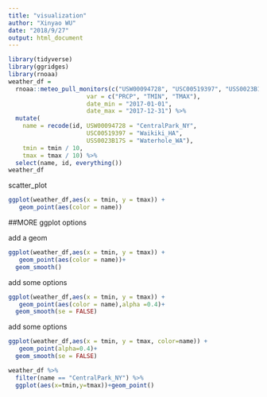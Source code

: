 ```yaml
---
title: "visualization"
author: "Xinyao WU"
date: "2018/9/27"
output: html_document
---
```


```r
library(tidyverse)
library(ggridges)
library(rnoaa)
weather_df = 
  rnoaa::meteo_pull_monitors(c("USW00094728", "USC00519397", "USS0023B17S"),
                      var = c("PRCP", "TMIN", "TMAX"), 
                      date_min = "2017-01-01",
                      date_max = "2017-12-31") %>%
  mutate(
    name = recode(id, USW00094728 = "CentralPark_NY", 
                      USC00519397 = "Waikiki_HA",
                      USS0023B17S = "Waterhole_WA"),
    tmin = tmin / 10,
    tmax = tmax / 10) %>%
  select(name, id, everything())
weather_df
```




scatter_plot
```r
ggplot(weather_df,aes(x = tmin, y = tmax)) +
   geom_point(aes(color = name))
```

##MORE ggplot options

add a geom

```r
ggplot(weather_df,aes(x = tmin, y = tmax)) +
   geom_point(aes(color = name))+
  geom_smooth()
```

add some options
```r
ggplot(weather_df,aes(x = tmin, y = tmax)) +
   geom_point(aes(color = name),alpha =0.4)+
  geom_smooth(se = FALSE)

```

add some options 
```r
ggplot(weather_df,aes(x = tmin, y = tmax, color=name)) +
   geom_point(alpha=0.4)+
  geom_smooth(se = FALSE)
```










```r
weather_df %>% 
  filter(name == "CentralPark_NY") %>% 
  ggplot(aes(x=tmin,y=tmax))+geom_point()
```







```r

```





